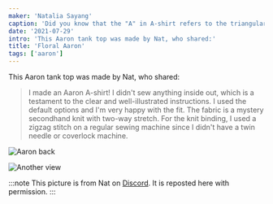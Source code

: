 ```yaml
---
maker: 'Natalia Sayang'
caption: 'Did you know that the "A" in A-shirt refers to the triangular shape of the garment?'
date: '2021-07-29'
intro: 'This Aaron tank top was made by Nat, who shared:'
title: 'Floral Aaron'
tags: ['aaron']
---
```


<!-- truncate -->

This Aaron tank top was made by Nat, who shared:

> I made an Aaron A-shirt! I didn't sew anything inside out, which is a testament to the clear and well-illustrated instructions. I used the default options and I'm very happy with the fit. The fabric is a mystery secondhand knit with two-way stretch. For the knit binding, I used a zigzag stitch on a regular sewing machine since I didn't have a twin needle or coverlock machine.

![Aaron back](https://posts.freesewing.org/uploads/aaron2_ed6d39b3df.jpg)

![Another view](https://posts.freesewing.org/uploads/aaron3_6d26119be3.jpg)

:::note
This picture is from Nat on [Discord](https://discord.freesewing.org/). It is reposted here with permission.
:::
